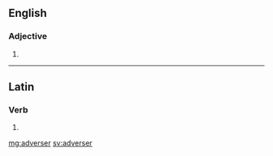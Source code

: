 ==English==

===Adjective===
{{head|en}}

# {{en-comparative of|adverse}}

----

==Latin==

===Verb===
{{la-verb-form|adverser}}

# {{conjugation of|adversor||1|s|pres|act|sub|lang=la}}

[[mg:adverser]]
[[sv:adverser]]